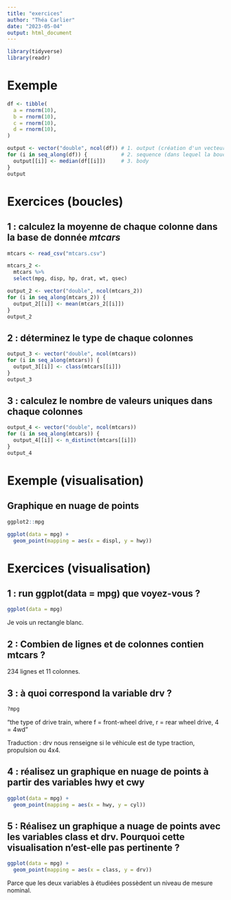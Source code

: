 ```yaml
---
title: "exercices"
author: "Théa Carlier"
date: "2023-05-04"
output: html_document
---
```


```r
library(tidyverse)
library(readr)
```

# Exemple

```r
df <- tibble(
  a = rnorm(10),
  b = rnorm(10),
  c = rnorm(10),
  d = rnorm(10),
)
```

```r
output <- vector("double", ncol(df)) # 1. output (création d'un vecteur)
for (i in seq_along(df)) {           # 2. sequence (dans lequel la boucle va opérer pour chaque élément)
  output[[i]] <- median(df[[i]])     # 3. body 
}
output
```

# Exercices (boucles)

## 1 : calculez la moyenne de chaque colonne dans la base de donnée *mtcars*

```r
mtcars <- read_csv("mtcars.csv")
```

```r
mtcars_2 <-
  mtcars %>%
  select(mpg, disp, hp, drat, wt, qsec)

output_2 <- vector("double", ncol(mtcars_2))
for (i in seq_along(mtcars_2)) {
  output_2[[i]] <- mean(mtcars_2[[i]])
}
output_2
```

## 2 : déterminez le type de chaque colonnes

```r
output_3 <- vector("double", ncol(mtcars))
for (i in seq_along(mtcars)) {
  output_3[[i]] <- class(mtcars[[i]])
}
output_3
```

## 3 : calculez le nombre de valeurs uniques dans chaque colonnes

```r
output_4 <- vector("double", ncol(mtcars))
for (i in seq_along(mtcars)) {
  output_4[[i]] <- n_distinct(mtcars[[i]])
}
output_4
```

# Exemple (visualisation)

## Graphique en nuage de points

```r
ggplot2::mpg
```


```r
ggplot(data = mpg) +
  geom_point(mapping = aes(x = displ, y = hwy))
```

# Exercices (visualisation)

## 1 : run ggplot(data = mpg) que voyez-vous ?

```r
ggplot(data = mpg)
```
Je vois un rectangle blanc.

## 2 : Combien de lignes et de colonnes contien mtcars ?

234 lignes et 11 colonnes.

## 3 : à quoi correspond la variable drv ?

```r
?mpg
```

"the type of drive train, where f = front-wheel drive, r = rear wheel drive, 4 = 4wd"

Traduction : drv nous renseigne si le véhicule est de type traction, propulsion ou 4x4.

## 4 : réalisez un graphique en nuage de points à partir des variables hwy et cwy

```r
ggplot(data = mpg) +
  geom_point(mapping = aes(x = hwy, y = cyl))
```

## 5 : Réalisez un graphique a nuage de points avec les variables class et drv. Pourquoi cette visualisation n'est-elle pas pertinente ?

```r
ggplot(data = mpg) +
  geom_point(mapping = aes(x = class, y = drv))
```

Parce que les deux variables à étudiées possèdent un niveau de mesure nominal.